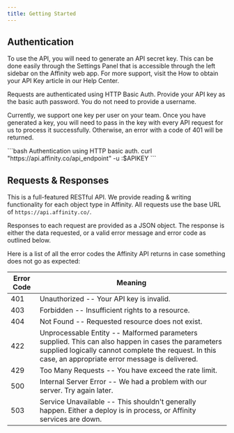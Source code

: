 ```yaml
---
title: Getting Started
---
```


## Authentication

To use the API, you will need to generate an API secret key. This can be done easily through the Settings Panel that is accessible through the left sidebar on the Affinity web app. For more support, visit the How to obtain your API Key article in our Help Center.

Requests are authenticated using HTTP Basic Auth. Provide your API key as the basic auth password. You do not need to provide a username.

<Note>Currently, we support one key per user on your team. Once you have generated a key, you will need to pass in the key with every API request for us to process it successfully. Otherwise, an error with a code of 401 will be returned.</Note>

<ResponseExample>
```bash  Authentication using HTTP basic auth.
curl "https://api.affinity.co/api_endpoint" -u :$APIKEY
```
</ResponseExample>

## Requests & Responses

This is a full-featured RESTful API. We provide reading & writing functionality for each object type in Affinity. All requests use the base URL of `https://api.affinity.co/`.

Responses to each request are provided as a JSON object. The response is either the data requested, or a valid error message and error code as outlined below.

Here is a list of all the error codes the Affinity API returns in case something does not go as expected:


| Error Code | Meaning                                                                                                                                                                                                      |
|------------|--------------------------------------------------------------------------------------------------------------------------------------------------------------------------------------------------------------|
| 401        | Unauthorized -- Your API key is invalid.                                                                                                                                                                     |
| 403        | Forbidden -- Insufficient rights to a resource.                                                                                                                                                              |
| 404        | Not Found -- Requested resource does not exist.                                                                                                                                                              |
| 422        | Unprocessable Entity -- Malformed parameters supplied. This can also happen in cases the parameters supplied logically cannot complete the request. In this case, an appropriate error message is delivered. |
| 429        | Too Many Requests -- You have exceed the rate limit.                                                                                                                                                         |
| 500        | Internal Server Error -- We had a problem with our server. Try again later.                                                                                                                                  |
| 503        | Service Unavailable -- This shouldn't generally happen. Either a deploy is in process, or Affinity services are down.                                                                                        |
